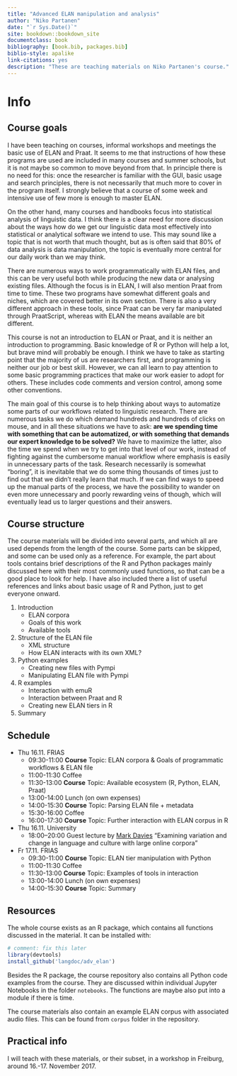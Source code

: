 ```yaml
--- 
title: "Advanced ELAN manipulation and analysis"
author: "Niko Partanen"
date: "`r Sys.Date()`"
site: bookdown::bookdown_site
documentclass: book
bibliography: [book.bib, packages.bib]
biblio-style: apalike
link-citations: yes
description: "These are teaching materials on Niko Partanen's course."
---
```


# Info

## Course goals

I have been teaching on courses, informal workshops and meetings the basic use of ELAN and Praat. It seems to me that instructions of how these programs are used are included in many courses and summer schools, but it is not maybe so common to move beyond from that. In principle there is no need for this: once the researcher is familiar with the GUI, basic usage and search principles, there is not necessarily that much more to cover in the program itself. I strongly believe that a course of some week and intensive use of few more is enough to master ELAN.

On the other hand, many courses and handbooks focus into statistical analysis of linguistic data. I think there is a clear need for more discussion about the ways how do we get our linguistic data most effectively into statistical or analytical software we intend to use. This may sound like a topic that is not worth that much thought, but as is often said that 80% of data analysis is data manipulation, the topic is eventually more central for our daily work than we may think.

There are numerous ways to work programmatically with ELAN files, and this can be very useful both while producing the new data or analysing existing files. Although the focus is in ELAN, I will also mention Praat from time to time. These two programs have somewhat different goals and niches, which are covered better in its own section. There is also a very different approach in these tools, since Praat can be very far manipulated through PraatScript, whereas with ELAN the means available are bit different.

This course is not an introduction to ELAN or Praat, and it is neither an introduction to programming. Basic knowledge of R or Python will help a lot, but brave mind will probably be enough. I think we have to take as starting point that the majority of us are researchers first, and programming is neither our job or best skill. However, we can all learn to pay attention to some basic programming practices that make our work easier to adopt for others. These includes code comments and version control, among some other conventions.

The main goal of this course is to help thinking about ways to automatize some parts of our workflows related to linguistic research. There are numerous tasks we do which demand hundreds and hundreds of clicks on mouse, and in all these situations we have to ask: **are we spending time with something that can be automatized, or with something that demands our expert knowledge to be solved?** We have to maximize the latter, also the time we spend when we try to get into that level of our work, instead of fighting against the cumbersome manual workflow where emphasis is easily in unnecessary parts of the task. Research necessarily is somewhat "boring", it is inevitable that we do some thing thousands of times just to find out that we didn't really learn that much. If we can find ways to speed up the manual parts of the process, we have the possibility to wander on even more unnecessary and poorly rewarding veins of though, which will eventually lead us to larger questions and their answers.

<!-- The course partially reflects my own background with longer use of R, with more regular use of Python in the last years. So especially from this perspective it should be clear that the ideas here are not necessarily central through their exact implementation, as lots of content could had been replaced with one language or another. Concepts behind the text and examples are, I assume, still valid no matter in which form they have been currently written in. -->

## Course structure

The course materials will be divided into several parts, and which all are used depends from the length of the course. Some parts can be skipped, and some can be used only as a reference. For example, the part about tools contains brief descriptions of the R and Python packages mainly discussed here with their most commonly used functions, so that can be a good place to look for help. I have also included there a list of useful references and links about basic usage of R and Python, just to get everyone onward.

1. Introduction
    - ELAN corpora
    - Goals of this work
    - Available tools
2. Structure of the ELAN file
    - XML structure
    - How ELAN interacts with its own XML?
3. Python examples
    - Creating new files with Pympi
    - Manipulating ELAN file with Pympi
4. R examples
    - Interaction with emuR
    - Interaction between Praat and R
    - Creating new ELAN tiers in R
5. Summary

## Schedule

- Thu 16.11. FRIAS
    - 09:30-11:00 **Course** Topic: ELAN corpora & Goals of programmatic workflows & ELAN file
    - 11:00-11:30 Coffee
    - 11:30-13:00 **Course** Topic: Available ecosystem (R, Python, ELAN, Praat)
    - 13:00-14:00 Lunch (on own expenses)
    - 14:00-15:30 **Course** Topic: Parsing ELAN file + metadata
    - 15:30-16:00 Coffee
    - 16:00-17:30 **Course** Topic: Further interaction with ELAN corpus in R

- Thu 16.11. University
    - 18:00–20:00 Guest lecture by [Mark Davies](https://en.wikipedia.org/wiki/Mark_Davies_(linguist)) "Examining variation and change in language and culture with large online corpora"

- Fr 17.11. FRIAS
    - 09:30-11:00 **Course** Topic: ELAN tier manipulation with Python
    - 11:00-11:30 Coffee
    - 11:30-13:00 **Course** Topic: Examples of tools in interaction
    - 13:00-14:00 Lunch (on own expenses)
    - 14:00-15:30 **Course** Topic: Summary

## Resources

The whole course exists as an R package, which contains all functions discussed in the material. It can be installed with:

```r
# comment: fix this later
library(devtools)
install_github('langdoc/adv_elan')
```

Besides the R package, the course repository also contains all Python code examples from the course. They are discussed within individual Jupyter Notebooks in the folder `notebooks`. The functions are maybe also put into a module if there is time.

The course materials also contain an example ELAN corpus with associated audio files. This can be found from `corpus` folder in the repository.

## Practical info

I will teach with these materials, or their subset, in a workshop in Freiburg, around 16.-17. November 2017.